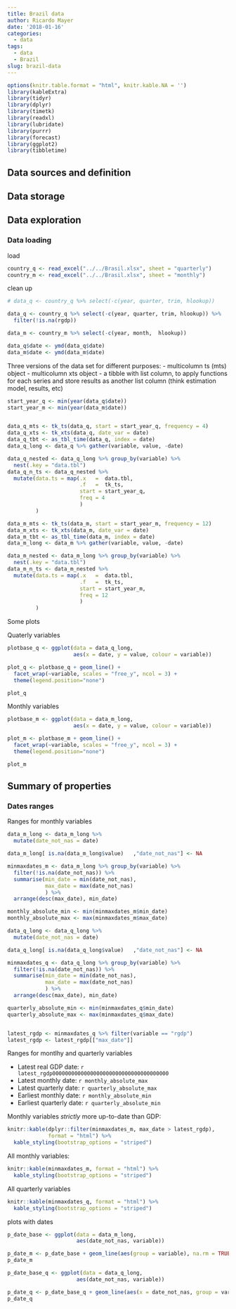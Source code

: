 ```yaml
---
title: Brazil data
author: Ricardo Mayer
date: '2018-01-16'
categories:
  - data
tags:
  - data
  - Brazil
slug: brazil-data
---
```


```r
options(knitr.table.format = "html", knitr.kable.NA = '') 
library(kableExtra)
library(tidyr)
library(dplyr)
library(timetk)
library(readxl)
library(lubridate)
library(purrr)
library(forecast)
library(ggplot2)
library(tibbletime)
```


## Data sources and definition

## Data storage 

## Data exploration

### Data loading

load
```r
country_q <- read_excel("../../Brasil.xlsx", sheet = "quarterly")
country_m <- read_excel("../../Brasil.xlsx", sheet = "monthly")
```



clean up

```r
# data_q <- country_q %>% select(-c(year, quarter, trim, hlookup)) 

data_q <- country_q %>% select(-c(year, quarter, trim, hlookup)) %>%
  filter(!is.na(rgdp))

data_m <- country_m %>% select(-c(year, month,  hlookup)) 

data_q$date <- ymd(data_q$date)
data_m$date <- ymd(data_m$date)
```

Three versions of the data set for different purposes:
- multicolumn ts (mts) object 
- multicolumn xts object
- a tibble with list column, to apply functions for each series and store results as another list column (think estimation model, results, etc)

```r
start_year_q <- min(year(data_q$date))
start_year_m <- min(year(data_m$date))


data_q_mts <- tk_ts(data_q, start = start_year_q, frequency = 4)
data_q_xts <- tk_xts(data_q, date_var = date)
data_q_tbt <- as_tbl_time(data_q, index = date)
data_q_long <- data_q %>% gather(variable, value, -date)

data_q_nested <- data_q_long %>% group_by(variable) %>% 
  nest(.key = "data.tbl")
data_q_n_ts <- data_q_nested %>% 
  mutate(data.ts = map(.x   =  data.tbl,
                       .f   =  tk_ts,
                       start = start_year_q,
                       freq = 4
                       )
         )

data_m_mts <- tk_ts(data_m, start = start_year_m, frequency = 12)
data_m_xts <- tk_xts(data_m, date_var = date)
data_m_tbt <- as_tbl_time(data_m, index = date)
data_m_long <- data_m %>% gather(variable, value, -date)

data_m_nested <- data_m_long %>% group_by(variable) %>% 
  nest(.key = "data.tbl")
data_m_n_ts <- data_m_nested %>% 
  mutate(data.ts = map(.x   =  data.tbl,
                       .f   =  tk_ts,
                       start = start_year_m,
                       freq = 12
                       )
         )

```

Some plots

Quaterly variables
```r
plotbase_q <- ggplot(data = data_q_long,
                     aes(x = date, y = value, colour = variable))  

plot_q <- plotbase_q + geom_line() + 
  facet_wrap(~variable, scales = "free_y", ncol = 3) + 
  theme(legend.position="none")

plot_q
```


Monthly variables
```r
plotbase_m <- ggplot(data = data_m_long,
                     aes(x = date, y = value, colour = variable))  

plot_m <- plotbase_m + geom_line() + 
  facet_wrap(~variable, scales = "free_y", ncol = 3) +
  theme(legend.position="none") 

plot_m
```


## Summary of properties

### Dates ranges


Ranges for monthly variables

```r

data_m_long <- data_m_long %>% 
  mutate(date_not_nas = date) 

data_m_long[ is.na(data_m_long$value)   ,"date_not_nas"] <- NA

minmaxdates_m <- data_m_long %>% group_by(variable) %>% 
  filter(!is.na(date_not_nas)) %>% 
  summarise(min_date = min(date_not_nas),
            max_date = max(date_not_nas)
            ) %>% 
  arrange(desc(max_date), min_date)

monthly_absolute_min <- min(minmaxdates_m$min_date)
monthly_absolute_max <- max(minmaxdates_m$max_date)
```


```r

data_q_long <- data_q_long %>% 
  mutate(date_not_nas = date) 

data_q_long[ is.na(data_q_long$value)   ,"date_not_nas"] <- NA

minmaxdates_q <- data_q_long %>% group_by(variable) %>% 
  filter(!is.na(date_not_nas)) %>% 
  summarise(min_date = min(date_not_nas),
            max_date = max(date_not_nas)
            ) %>% 
  arrange(desc(max_date), min_date)

quarterly_absolute_min <- min(minmaxdates_q$min_date)
quarterly_absolute_max <- max(minmaxdates_q$max_date)


latest_rgdp <- minmaxdates_q %>% filter(variable == "rgdp")
latest_rgdp <- latest_rgdp[["max_date"]]

```



Ranges for montlhy and quarterly variables

- Latest real GDP date:  `r latest_rgdp0000000000000000000000000000000000000` 
- Latest monthly date: `r monthly_absolute_max`  
- Latest quarterly date: `r quarterly_absolute_max`  
- Earliest monthly date: `r monthly_absolute_min`  
- Earliest quarterly date: `r quarterly_absolute_min`  

Monthly variables *strictly* more up-to-date than GDP:
```r
knitr::kable(dplyr::filter(minmaxdates_m, max_date > latest_rgdp),
             format = "html") %>% 
  kable_styling(bootstrap_options = "striped")
```


 
All monthly variables:
```r
knitr::kable(minmaxdates_m, format = "html") %>% 
  kable_styling(bootstrap_options = "striped")

```


All quarterly variables
```r
knitr::kable(minmaxdates_q, format = "html") %>% 
  kable_styling(bootstrap_options = "striped")

```

plots with dates

```r

p_date_base <- ggplot(data = data_m_long, 
                      aes(date_not_nas, variable)) 

p_date_m <- p_date_base + geom_line(aes(group = variable), na.rm = TRUE, col = "blue")
p_date_m

```



```r

p_date_base_q <- ggplot(data = data_q_long, 
                      aes(date_not_nas, variable)) 

p_date_q <- p_date_base_q + geom_line(aes(x = date_not_nas, group = variable), na.rm = TRUE)
p_date_q

```
